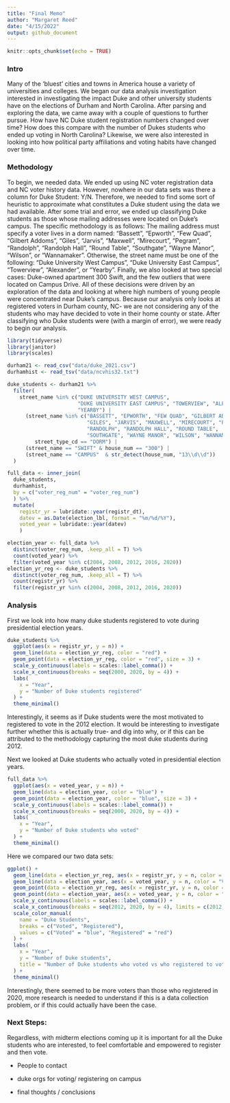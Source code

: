 ```yaml
---
title: "Final Memo"
author: "Margaret Reed"
date: "4/15/2022"
output: github_document
---
```


```r
knitr::opts_chunk$set(echo = TRUE)
```


### Intro
Many of the ‘bluest’ cities and towns in America house a variety of universities 
and colleges. We began our data analysis investigation interested in 
investigating the impact Duke and other university students have on the 
elections of Durham and North Carolina. After parsing and exploring the data, we 
came away with a couple of questions to further pursue. How have NC Duke student 
registration numbers changed over time? How does this compare with the number of 
Dukes students who ended up voting in North Carolina? Likewise, we were also 
interested in looking into how political party affiliations and voting habits 
have changed over time. 


### Methodology
To begin, we needed data. We ended up using NC voter registration data and NC 
voter history data. However, nowhere in our data sets was there a column for 
Duke Student: Y/N. Therefore, we needed to find some sort of heuristic to 
approximate what constitutes a Duke student using the data we had available. 
After some trial and error, we ended up classifying Duke students as those whose 
mailing addresses were located on Duke's campus. The specific methodology is as 
follows:
The mailing address must specify a voter lives in a dorm named: "Bassett", 
"Epworth", "Few Quad", "Gilbert Addoms", "Giles", "Jarvis", "Maxwell", 
"Mirecourt", "Pegram", "Randolph", "Randolph Hall", "Round Table", "Southgate", 
"Wayne Manor", "Wilson", or "Wannamaker". Otherwise, the street name must be one 
of the following: "Duke University West Campus", "Duke University East Campus", 
"Towerview", "Alexander", or "Yearby". Finally, we also looked at two special 
cases: Duke-owned apartment 300 Swift, and the few outliers that were located on 
Campus Drive. All of these decisions were driven by an exploration of the data 
and looking at where high numbers of young people were concentrated near Duke's 
campus. Because our analysis only looks at registered voters in Durham county, 
NC- we are not considering any of the students who may have decided to vote in 
their home county or state. After classifying who Duke students were (with a 
margin of error), we were ready to begin our analysis. 


```r
library(tidyverse)
library(janitor)
library(scales)
```

```r
durham21 <- read_csv("data/duke_2021.csv")
durhamhist <- read_tsv("data/ncvhis32.txt")
```


```r
duke_students <- durham21 %>%
  filter(
    street_name %in% c("DUKE UNIVERSITY WEST CAMPUS", 
                       "DUKE UNIVERSITY EAST CAMPUS", "TOWERVIEW", "ALEXANDER", 
                       "YEARBY") |
      (street_name %in% c("BASSETT", "EPWORTH", "FEW QUAD", "GILBERT ADDOMS", 
                          "GILES", "JARVIS", "MAXWELL", "MIRECOURT", "PEGRAM", 
                          "RANDOLPH", "RANDOLPH HALL", "ROUND TABLE", 
                          "SOUTHGATE", "WAYNE MANOR", "WILSON", "WANNAMAKER") && 
         street_type_cd == "DORM") |
      (street_name == "SWIFT" & house_num == "300") |
      (street_name == "CAMPUS"  & str_detect(house_num, "13\\d\\d"))
  )

full_data <- inner_join(
  duke_students, 
  durhamhist, 
  by = c("voter_reg_num" = "voter_reg_num")
  ) %>%
  mutate(
    registr_yr = lubridate::year(registr_dt),
    datev = as.Date(election_lbl, format = "%m/%d/%Y"),
    voted_year = lubridate::year(datev)
    )

election_year <- full_data %>%
  distinct(voter_reg_num, .keep_all = T) %>%
  count(voted_year) %>%
  filter(voted_year %in% c(2004, 2008, 2012, 2016, 2020))
election_yr_reg <- duke_students %>%
  distinct(voter_reg_num, .keep_all = T) %>%
  count(registr_yr) %>%
  filter(registr_yr %in% c(2004, 2008, 2012, 2016, 2020))
```


### Analysis

First we look into how many duke students registered to vote during presidential election years.

```r
duke_students %>%
  ggplot(aes(x = registr_yr, y = n)) +
  geom_line(data = election_yr_reg, color = "red") +
  geom_point(data = election_yr_reg, color = "red", size = 3) +
  scale_y_continuous(labels = scales::label_comma()) +
  scale_x_continuous(breaks = seq(2000, 2020, by = 4)) +
  labs(
    x = "Year",
    y = "Number of Duke students registered"
  ) +
  theme_minimal()
```

Interestingly, it seems as if Duke students were the most motivated to 
registered to vote in the 2012 election. It would be interesting to investigate 
further whether this is actually true- and dig into why, or if this can be 
attributed to the methodology capturing the most duke students during 2012. 


Next we looked at Duke students who actually voted in presidential election 
years.

```r
full_data %>%
  ggplot(aes(x = voted_year, y = n)) +
  geom_line(data = election_year, color = "blue") +
  geom_point(data = election_year, color = "blue", size = 3) +
  scale_y_continuous(labels = scales::label_comma()) +
  scale_x_continuous(breaks = seq(2000, 2020, by = 4)) +
  labs(
    x = "Year",
    y = "Number of Duke students who voted"
  ) +
  theme_minimal()
```

Here we compared our two data sets:

```r
ggplot() +
  geom_line(data = election_yr_reg, aes(x = registr_yr, y = n, color = "Registered")) +
  geom_line(data = election_year, aes(x = voted_year, y = n, color = "Voted")) +
  geom_point(data = election_yr_reg, aes(x = registr_yr, y = n, color = "Registered")) +
  geom_point(data = election_year, aes(x = voted_year, y = n, color = "Voted")) +
  scale_y_continuous(labels = scales::label_comma()) +
  scale_x_continuous(breaks = seq(2012, 2020, by = 4), limits = c(2012, 2020)) +
  scale_color_manual(
    name = "Duke Students",
    breaks = c("Voted", "Registered"),
    values = c("Voted" = "blue", "Registered" = "red")
  ) +
  labs(
    x = "Year",
    y = "Number of Duke students",
    title = "Number of Duke students who voted vs who registered to vote"
  ) +
  theme_minimal()
```

Interestingly, there seemed to be more voters than those who registered in 2020, 
more research is needed to understand if this is a data collection problem, or 
if this could actually have been the case. 

### Next Steps:
Regardless, with midterm elections coming up it is important for all the Duke 
students who are interested, to feel comfortable and empowered to register and 
then vote. 

- People to contact

- duke orgs for voting/ registering on campus

- final thoughts / conclusions